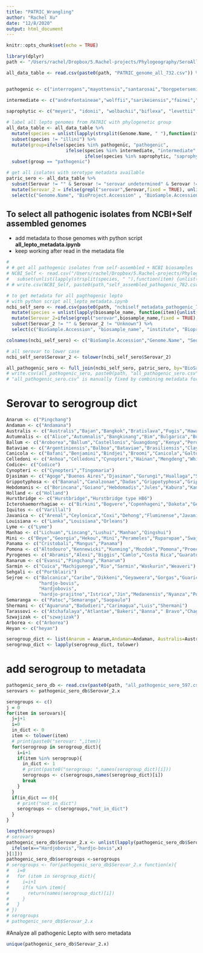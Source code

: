 ```yaml
---
title: "PATRIC_Wrangling"
author: "Rachel Xu"
date: "12/8/2020"
output: html_document
---
```


```r
knitr::opts_chunk$set(echo = TRUE)
```

```r
library(dplyr)
path <- "/Users/rachel/Dropbox/5.Rachel-projects/Phylogeography/SeroAll/"


```


```r

all_data_table <- read.csv(paste0(path, "PATRIC_genome_all_732.csv")) %>% select(c("Genome.ID", "Genome.Name", "Organism.Name", "Serovar", "BioProject.Accession", "BioSample.Accession", "Assembly.Accession", "SRA.Accession", "GenBank.Accessions", "Sequencing.Centers", "Sequencing.Platform", "Sequencing.Depth", "PATRIC.CDS", "GC.Content", "Isolation.Source","Isolation.Country", "Geographic.Location", "Host.Name", "Collection.Date"))


pathogenic <- c("interrogans","mayottensis","santarosai","borgpetersenii","dzianensis","alstonii", "adleri","noguchii", "kirschneri", "barantonii", "weilii","putramalaysiae","alexanderi","gomenensis","kmetyi","yasudae","elllisii","adleri","stimsonii","kmetyi", "alstoni")

intermediate <- c("andrefontaineae","wolffii","sarikeiensis","fainei","selangorensis","inadai","dzoumogneensis","fluminis","licerasiae","koniamboensis","fletcheri","langatensis","semungkisensis","perolatii","neocaledonica","haakeii","saintgironsiae","hartskeerlii","johnsonii","venezuelensis", "broomii")

saprophytic <- c("meyeri", "idonii", "wolbachii","biflexa", "levettii", "brenneri", "ilyithenensis", "bandrabouensis", "bouyouniensis", "mtsangambouensis", "jelokensis", "congkakensis", "kemamanensis", "ognonensis", "perdikensis", "montravelensis", "bourretii", "noumeaensis", "kanakyensis", "vanthielii")
   
# label all lepto genomes from PATRIC with phylogenetic group              
all_data_table <- all_data_table %>% 
  mutate(species = unlist(lapply(strsplit(Genome.Name, " "),function(item) {unlist(item)[2]}))) %>%
  subset(species != "illini") %>% 
  mutate(group=ifelse(species %in% pathogenic, "pathogenic", 
                      ifelse(species %in% intermediate, "intermediate", 
                             ifelse(species %in% saprophytic, "saprophytic", "unknown")))) %>%
  subset(group == "pathogenic") 

# get all isolates with serotype metadata available 
patric_sero <- all_data_table %>% 
  subset(Serovar != "" & Serovar != "serovar undetermined" & Serovar != "serovar s" & Serovar != "Room22") %>%
  mutate(Serovar_2 = ifelse(grepl("serovar",Serovar,fixed = TRUE), unlist(lapply(Serovar,function(x) {unlist(strsplit(x," "))[match("serovar", unlist(strsplit(x," ")))+1]})), Serovar)) %>% 
  select(c("Genome.Name", "BioProject.Accession" , "BioSample.Accession", "Sequencing.Centers", "Host.Name", "Isolation.Country", "Geographic.Location", "species", "Serovar_2","Collection.Date"))


```

## To select all pathogenic isolates from NCBI+Self assembled genomes
   - add metadata to those genomes with python script **all_lepto_metadata.ipynb**
   - keep working after read in the metadata file
```r
# 
# # get all pathogenic isolates from self-assembled + NCBI biosamples
# NCBI_Self <- read.csv("/Users/rachel/Dropbox/5.Rachel-projects/Phylogeography/Lepto_assemblies_V2/ncbi+self_973.csv") %>% 
#   subset(unlist(lapply(strsplit(species, " "),function(item) {unlist(item)[2]})) %in% pathogenic)
# # write.csv(NCBI_Self, paste0(path,"self_assembled_pathogenic_782.csv"), sep=",", row.names = FALSE)

# to get metadata for all pagthogenic lepto 
# with python script all_lepto_metadata.ipynb
ncbi_self_sero <- read.csv(paste0(path, "ncbiself_metadata_pathogenic_782.csv")) %>%
  mutate(species = unlist(lapply(biosample_name, function(item){unlist(strsplit(item, " "))[2]}))) %>%
  mutate(Serovar_2=ifelse(grepl("serovar",biosample_name,fixed = TRUE), unlist(lapply(biosample_name,function(x) {unlist(strsplit(x," "))[match("serovar", unlist(strsplit(x," ")))+1]})), Serovar))  %>%
  subset(Serovar_2 != "" & Serovar_2 != "Unknown") %>%
  select(c("BioSample.Accession", "biosample_name", "institute", "Bioproject", "Collection.Date","Host.Name", "Geographic.Location","country", "Serovar_2", "species" ))

colnames(ncbi_self_sero) <- c("BioSample.Accession","Genome.Name", "Sequencing.Centers", "BioProject.Accession","Collection.Date", "Host.Name", "Geographic.Location", "Isolation.Country", "Serovar_2", "species" )

# all serovar to lower case
ncbi_self_sero$Serovar_2 <- tolower(ncbi_self_sero$Serovar_2)

all_pathogenic_sero <- full_join(ncbi_self_sero, patric_sero, by="BioSample.Accession")# %>% select(c("BioSample.Accession"))
# write.csv(all_pathogenic_sero, paste0(path, "all_pathogenic_sero.csv"))
# "all_pathogenic_sero.csv" is manually fixed by combining metadata for both database


```

# Serovar to serogroup dict
```r
Anarum <- c("Pingchang")
Andaman <- c("Andamana")
Australis <- c("Australis","Bajan","Bangkok","Bratislava","Fugis","Hawain","Jalna","Lora","Muenchen","Nicaragua","Peruviana","Pina","Ramisi","Rushan","Soteropolitana")
Autumnalis <- c("Alice","Autumnalis","Bangkinang","Bim","Bulgarica","Butembo","Carlos","Erinaceiauriti","Fortbragg","Lambwe","Mooris","Mujunkumi","Nanla","Rachmati","Srebarna","Sumatrana","Weerasinghe")
Ballum <- c("Aroborea","Ballum","Castellonis","Guangdong","Kenya","Peru","Sichuan")
Bataviae <- c("Argentiniensis","Balboa","Bataviae","Brasiliensis","Claytoni","Djatzi","Kobbe","Losbanos","Paidjan","Rioja","Santarosa","Waimea")
Canicola <- c("Bafani","Benjamini","Bindjei","Broomi","Canicola","Galtoni","Jonsis","Kamituga","Kuwait","Malaya","Manilae","Portlandvere","Qunjian","Schueffneri","Sumneri")
Celledoni <- c("Anhoa","Celledoni","Cynopteri","Hainan","Mengdeng","Whitcombi")
Codice<- c("Codice")
Cynopteri <- c("Cynopteri","Tingomaria")
Djasiman <- c("Agogo","Buenos Aires","Djasiman","Gurungi","Huallaga","Sentot")
Grippotyphosa <- c("Bananal","Canalzonae","Dadas","Grippotyphosa","Grippotyphosa Type Duyster","Grippotyphosa Type Moskva","Honghe","Huanuco","Liangguang","Linhai","Muelleri","Ratnapura","Valbuzzi","Vanderhoedeni")
Hebdomanis <- c("Borincana","Goiano","Hebdomadis","Jules","Kabura","Kambale","Kremastos","Manzhuang","Maru","Medanensis","Nanding","Nona","Sanmartini","Worsfoldi")
Holland <- c("Holland")
Hurstbridge <- c("Hurstbridge","Hurstbridge type HB6")
Icterohaemorrhagiae <- c("Birkini","Bogvere","Copenhageni","Dakota","Gem","Hongchon","Honghe","Hualin","Icterohaemorrhagiae","Lai","Lai Type Langkawi","Liangshan","Mankarso","Monymusk","Mwogolo","Naam","Nanxi","Ndahambukuje","Ndambari","Smithi","Sokoine","Tonkini","Yeoncheon", "copenhageni/icterohaemorrhagiae")
Iquitos <- c("Varillal")
Javanica <- c("Arenal","Ceylonica","Coxi","Dehong","Fluminense","Javanica","Kalimantani","Mengla","Mengma","Mengrum","Menoni","Menrun","Poi","Sofia","Sorexjalna","Vargonicas","Yaan","Zhenkang")
Louisiana <- c("Lanka","Louisiana","Orleans")
Lyme <- c("Lyme")
Manhao <- c("Lichuan","Lincang","Lushui","Manhao","Qingshui")
Mini <- c("Beye","Georgia","Hekou","Mini","Perameles","Ruparupae","Swajizak","Tabaquite","Yunnan")
Panama <- c("Cristobali","Mangus","Panama")
Pomona <- c("Altodouro","Kennewicki","Kunming","Mozdok","Pomona","Proechimys","Tropica","Tsaratsovo")
Pyrogenes <- c("Abramis","Alexi","Biggis","Camlo","Costa Rica","Guaratuba","Hamptoni","Kwale","Manilae","Menglian","Myocastoris","Nigeria","Princestown","Pyrogenes","Robinsoni","Varela","Zanoni")
Ranarum <- c("Evansi","Pingchang","Ranarum")
Sarmin <- c("Cuica","Machiguenga","Rio","Sarmin","Waskurin","Weaveri")
Sehgali <- c("Portblairi")
Sejroe <- c("Balcanica","Caribe","Dikkeni","Geyaweera","Gorgas","Guaricura","Haemolytica","Hardjo","Hardjo type Bovis","Hardjo type Prajitno",
            "hardjo-bovis",
            "Hardjobovis",
            "hardjo-prajitno","Istrica","Jin","Medanensis","Nyanza","Polonica","Recreo","Ricardi","Roumanica","Saxkoebing","Sejroe","Trinidad","Unipertama","Wolffi")
Semaranga <- c("Patoc","Semaranga","Saopaulo")
Shermani <- c("Aguaruna","Badudieri","Carimagua","Luis","Shermani")
Tarassovi <- c("Atchafalaya","Atlantae","Bakeri","Banna"," Bravo","Chagres","Corredores","Darien","Gatuni","Gengma","Guidae","Kanana","Kaup","Kisuba","Langati","Malaysia","Mengpeng","Mogden","Moldaviae","Navet","Ningxia","Rama","Sulzerae","Tarassovi","Topaz","Tunis","Vughia","Yunxian")
Szwajizak <- c("szwajizak")
Arborea <- c("Arborea")
Heyan <- c("heyan")

serogroup_dict <- list(Anarum = Anarum,Andaman=Andaman, Australis=Australis,Autumnalis=Autumnalis,Ballum=Ballum,Bataviae=Bataviae, Canicola=Canicola,Celledoni=Celledoni,Codice=Codice,Cynopteri=Cynopteri,Djasiman=Djasiman,Grippotyphosa=Grippotyphosa,Hebdomanis=Hebdomanis,Holland=Holland,Hurstbridge=Hurstbridge,Icterohaemorrhagiae=Icterohaemorrhagiae,Iquitos=Iquitos,Javanica=Javanica,Louisiana=Louisiana,Lyme=Lyme,Manhao=Manhao,Mini=Mini,Panama=Panama,Pomona=Pomona,Pyrogenes=Pyrogenes,Ranarum=Ranarum,Sarmin=Sarmin,Sehgali=Sehgali,Sejroe=Sejroe,Semaranga=Semaranga,Shermani=Shermani,Tarassovi=Tarassovi,Szwajizak=Szwajizak, Arborea=Arborea,  Heyan = Heyan)
serogroup_dict <- lapply(serogroup_dict, tolower)
```

# add serogroup to metadata 
```r

pathogenic_sero_db <- read.csv(paste0(path, "all_pathogenic_sero_597.csv"))
serovars <- pathogenic_sero_db$Serovar_2.x

serogroups <- c()
j = 0
for(item in serovars){
  j=j+1
  i=0
  in_dict <- 0
  item <- tolower(item)
  # print(paste0("serovar: ",item))
  for(serogroup in serogroup_dict){
    i=i+1
    if(item %in% serogroup){
      in_dict <- 1
      # print(paste0("serogroup: ",names(serogroup_dict)[i]))
      serogroups <- c(serogroups,names(serogroup_dict)[i])
      break
    }
  }
  if(in_dict == 0){
    # print("not_in_dict")
    serogroups <- c(serogroups,"not_in_dict")
  }
}

length(serogroups)
# serovars
pathogenic_sero_db$Serovar_2.x <- unlist(lapply(pathogenic_sero_db$Serovar_2.x, function(x){
  ifelse(x=="Hardjobovis","hardjo-bovis",x)
}[1]))
pathogenic_sero_db$serogroups <-serogroups
# serogroups <- for(pathogenic_sero_db$Serovar_2.x function(x){
#   i=0
#   for (item in serogroup_dict){
#     i=i+1
#     if(x %in% item){
#       return(names(serogroup_dict)[i])
#     }
#   }
# })
# serogroups
# pathogenic_sero_db$Serovar_2.x
```

#Analyze all pathogenic Lepto with sero metadata
```r


unique(pathogenic_sero_db$Serovar_2.x)

```
